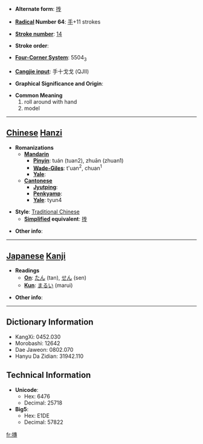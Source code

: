 * '''Alternate form''': [[抟]]

* '''[[Wiktionary:Chinese radical index| Radical]] Number 64''': [[Wiktionary:Chinese radical index 手|手]]+11 strokes

* '''[[Wiktionary:Chinese total strokes index|Stroke number]]''': [[Wiktionary:Chinese total strokes index 14|14]]

* '''Stroke order''': 

* '''[[Wiktionary:Chinese four corner index|Four-Corner System]]''': 5504<sub>3</sub>

* '''[[Wiktionary:Chinese Cangjie index|Cangjie input]]''': 手十戈戈 (QJII)

* '''Graphical Significance and Origin''': 

* '''Common Meaning'''
*#roll around with hand
*# model


----

== [[Chinese]] [[Hanzi]] ==

* '''Romanizations'''
** '''[[Mandarin]]'''
*** '''[[Pinyin]]''': tuán (tuan2), zhuān (zhuan1)
*** '''[[Wade-Giles]]''': t'uan<sup>2</sup>, chuan<sup>1</sup>
*** '''[[Yale]]''': 
** '''[[Cantonese]]'''
*** '''[[Jyutping]]''':
*** '''[[Penkyamp]]''': 
*** '''[[Yale]]''': tyun4

* '''Style''': [[Traditional Chinese]] 
** '''[[Simplified Chinese|Simplified]] equivalent''': [[抟]]

* '''Other info''': 

----

== [[Japanese]] [[Kanji]] ==

* '''Readings'''
** '''[[On]]''': [[たん]] (tan), [[せん]] (sen)
** '''[[Kun]]''': [[まるい]] (marui)

* '''Other info''':  

----

== Dictionary Information ==

* KangXi: 0452.030
* Morobashi: 12642
* Dae Jaweon: 0802.070
* Hanyu Da Zidian: 31942.110

== Technical Information ==

* '''Unicode''':
** Hex: 6476
** Decimal: 25718
* '''Big5''':
** Hex: E1DE
** Decimal: 57822

[[fr:摶]]